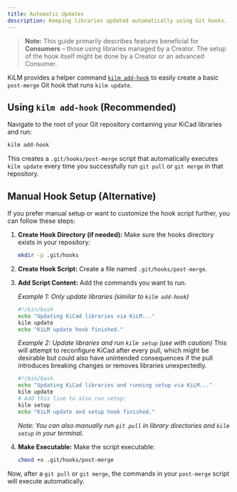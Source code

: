 ```yaml
---
title: Automatic Updates
description: Keeping libraries updated automatically using Git hooks.
---
```



> **Note:** This guide primarily describes features beneficial for **Consumers** – those using libraries managed by a Creator. The setup of the hook itself might be done by a Creator or an advanced Consumer.

KiLM provides a helper command [`kilm add-hook`](/reference/cli/add-hook/) to easily create a basic `post-merge` Git hook that runs `kilm update`.

## Using `kilm add-hook` (Recommended)

Navigate to the root of your Git repository containing your KiCad libraries and run:

```bash
kilm add-hook
```

This creates a `.git/hooks/post-merge` script that automatically executes `kilm update` every time you successfully run `git pull` or `git merge` in that repository.

## Manual Hook Setup (Alternative)

If you prefer manual setup or want to customize the hook script further, you can follow these steps:

1.  **Create Hook Directory (if needed):**
    Make sure the hooks directory exists in your repository:
    ```bash
    mkdir -p .git/hooks
    ```

2.  **Create Hook Script:**
    Create a file named `.git/hooks/post-merge`.

3.  **Add Script Content:**
    Add the commands you want to run. 

    *Example 1: Only update libraries (similar to `kilm add-hook`)*
    ```bash
    #!/bin/bash
    echo "Updating KiCad libraries via KiLM..."
    kilm update
    echo "KiLM update hook finished."
    ```

    *Example 2: Update libraries and run `kilm setup` (use with caution)*
    This will attempt to reconfigure KiCad after every pull, which might be desirable but could also have unintended consequences if the pull introduces breaking changes or removes libraries unexpectedly.

    ```bash
    #!/bin/bash
    echo "Updating KiCad libraries and running setup via KiLM..."
    kilm update
    # Add this line to also run setup:
    kilm setup
    echo "KiLM update and setup hook finished."
    ```

    *Note: You can also manually run `git pull` in library directories and `kilm setup` in your terminal.*

4.  **Make Executable:**
    Make the script executable:
    ```bash
    chmod +x .git/hooks/post-merge
    ```

Now, after a `git pull` or `git merge`, the commands in your `post-merge` script will execute automatically. 